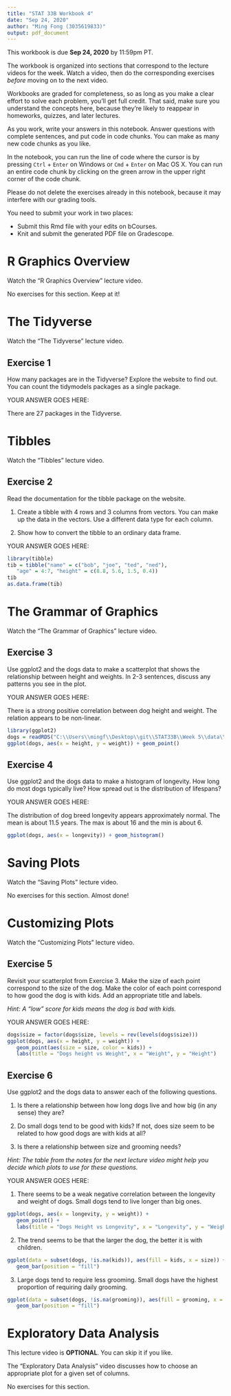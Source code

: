 ```yaml
---
title: "STAT 33B Workbook 4"
date: "Sep 24, 2020"
author: "Ming Fong (3035619833)"
output: pdf_document
---
```


This workbook is due __Sep 24, 2020__ by 11:59pm PT.

The workbook is organized into sections that correspond to the lecture videos
for the week. Watch a video, then do the corresponding exercises _before_
moving on to the next video.

Workbooks are graded for completeness, so as long as you make a clear effort to
solve each problem, you'll get full credit. That said, make sure you understand
the concepts here, because they're likely to reappear in homeworks, quizzes,
and later lectures.

As you work, write your answers in this notebook. Answer questions with
complete sentences, and put code in code chunks. You can make as many new code
chunks as you like.

In the notebook, you can run the line of code where the cursor is by pressing
`Ctrl` + `Enter` on Windows or `Cmd` + `Enter` on Mac OS X. You can run an
entire code chunk by clicking on the green arrow in the upper right corner of
the code chunk. 

Please do not delete the exercises already in this notebook, because it may
interfere with our grading tools.

You need to submit your work in two places:

* Submit this Rmd file with your edits on bCourses.
* Knit and submit the generated PDF file on Gradescope.


R Graphics Overview
===================

Watch the "R Graphics Overview" lecture video.

No exercises for this section. Keep at it!


The Tidyverse
=============

Watch the "The Tidyverse" lecture video.


## Exercise 1

How many packages are in the Tidyverse? Explore the website to find out. You
can count the tidymodels packages as a single package.

YOUR ANSWER GOES HERE:

There are 27 packages in the Tidyverse.

Tibbles
=======

Watch the "Tibbles" lecture video.

## Exercise 2

Read the documentation for the tibble package on the website.

1. Create a tibble with 4 rows and 3 columns from vectors. You can make up the
   data in the vectors. Use a different data type for each column.

2. Show how to convert the tibble to an ordinary data frame.

YOUR ANSWER GOES HERE:

```r
library(tibble)
tib = tibble("name" = c("bob", "joe", "ted", "ned"),
   "age" = 4:7, "height" = c(8.8, 5.6, 1.5, 0.4))
tib
as.data.frame(tib)
```

The Grammar of Graphics
=======================

Watch the "The Grammar of Graphics" lecture video.


## Exercise 3

Use ggplot2 and the dogs data to make a scatterplot that shows the relationship
between height and weights. In 2-3 sentences, discuss any patterns you see in
the plot.

YOUR ANSWER GOES HERE:

There is a strong positive correlation between dog height and weight. The relation appears to be non-linear.
```r
library(ggplot2)
dogs = readRDS("C:\\Users\\mingf\\Desktop\\git\\STAT33B\\Week 5\\data\\dogs.rds")
ggplot(dogs, aes(x = height, y = weight)) + geom_point()
```

## Exercise 4

Use ggplot2 and the dogs data to make a histogram of longevity. How long do
most dogs typically live? How spread out is the distribution of lifespans?

YOUR ANSWER GOES HERE:

The distribution of dog breed longevity appears approximately normal. The mean is about 11.5 years. The max is about 16 and the min is about 6.
```r
ggplot(dogs, aes(x = longevity)) + geom_histogram()
```

Saving Plots
============

Watch the "Saving Plots" lecture video.

No exercises for this section. Almost done!


Customizing Plots
=================

Watch the "Customizing Plots" lecture video.

## Exercise 5

Revisit your scatterplot from Exercise 3. Make the size of each point
correspond to the size of the dog. Make the color of each point correspond to
how good the dog is with kids. Add an appropriate title and labels.

_Hint: A "low" score for kids means the dog is bad with kids._

YOUR ANSWER GOES HERE:

```r
dogs$size = factor(dogs$size, levels = rev(levels(dogs$size)))
ggplot(dogs, aes(x = height, y = weight)) +
   geom_point(aes(size = size, color = kids)) +
   labs(title = "Dogs height vs Weight", x = "Weight", y = "Height")
```

## Exercise 6

Use ggplot2 and the dogs data to answer each of the following questions.

1. Is there a relationship between how long dogs live and how big (in any
   sense) they are?

2. Do small dogs tend to be good with kids? If not, does size seem to be
   related to how good dogs are with kids at all?

3. Is there a relationship between size and grooming needs?

_Hint: The table from the notes for the next lecture video might help you
decide which plots to use for these questions._

YOUR ANSWER GOES HERE:

1. There seems to be a weak negative correlation between the longevity and weight of dogs. Small dogs tend to live longer than big ones.
```r
ggplot(dogs, aes(x = longevity, y = weight)) +
   geom_point() +
   labs(title = "Dogs Height vs Longevity", x = "Longevity", y = "Weight")
```

2. The trend seems to be that the larger the dog, the better it is with children.
```r
ggplot(data = subset(dogs, !is.na(kids)), aes(fill = kids, x = size)) +
   geom_bar(position = "fill")
```

3. Large dogs tend to require less grooming. Small dogs have the highest proportion of requiring daily grooming.
```r
ggplot(data = subset(dogs, !is.na(grooming)), aes(fill = grooming, x = size)) +
   geom_bar(position = "fill")
```


Exploratory Data Analysis
=========================

This lecture video is **OPTIONAL**. You can skip it if you like.

The "Exploratory Data Analysis" video discusses how to choose an appropriate
plot for a given set of columns.

No exercises for this section.
